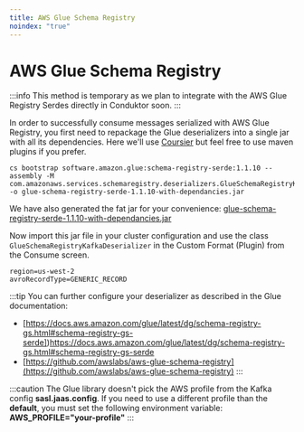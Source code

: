 ```yaml
---
title: AWS Glue Schema Registry
noindex: "true"
---
```


# AWS Glue Schema Registry

:::info
This method is temporary as we plan to integrate with the AWS Glue Registry Serdes directly in
Conduktor soon.
:::

In order to successfully consume messages serialized with AWS Glue Registry, you first need to repackage the Glue deserializers into a single jar with all its dependencies. Here we'll use <a href="https://get-coursier.io/docs/cli-bootstrap#assemblies" target="_blank">Coursier</a> but feel free to use maven plugins if you prefer.

```
cs bootstrap software.amazon.glue:schema-registry-serde:1.1.10 --assembly -M com.amazonaws.services.schemaregistry.deserializers.GlueSchemaRegistryKafkaDeserializer -o glue-schema-registry-serde-1.1.10-with-dependancies.jar
```

We have also generated the fat jar for your convenience: <a href="/assets/glue-schema-registry-serde-1.1.10-with-dependancies.jar">glue-schema-registry-serde-1.1.10-with-dependancies.jar</a>

Now import this jar file in your cluster configuration and use the class `GlueSchemaRegistryKafkaDeserializer` in the Custom Format (Plugin) from the Consume screen.

```
region=us-west-2
avroRecordType=GENERIC_RECORD
```

:::tip
You can further configure your deserializer as described in the Glue documentation:

- [https://docs.aws.amazon.com/glue/latest/dg/schema-registry-gs.html#schema-registry-gs-serde])https://docs.aws.amazon.com/glue/latest/dg/schema-registry-gs.html#schema-registry-gs-serde
- [https://github.com/awslabs/aws-glue-schema-registry](https://github.com/awslabs/aws-glue-schema-registry)
  :::

:::caution
The Glue library doesn't pick the AWS profile from the Kafka config
**sasl.jaas.config**. If you need to use a different profile than the
**default**, you must set the following environment variable:
**AWS_PROFILE="your-profile"**
:::
